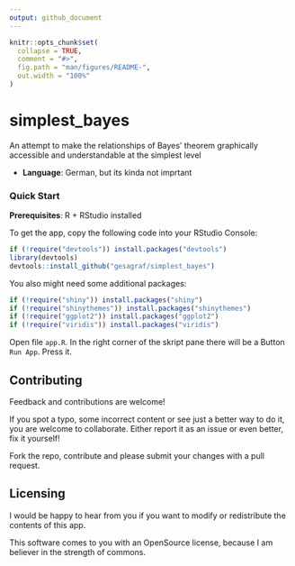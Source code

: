 ```yaml
---
output: github_document
---
```


<!-- README.md is generated from README.Rmd. Please edit that file -->

```r
knitr::opts_chunk$set(
  collapse = TRUE,
  comment = "#>",
  fig.path = "man/figures/README-",
  out.width = "100%"
)
```

# simplest_bayes

<!-- badges: start -->

<!-- badges: end -->


An attempt to make the relationships of Bayes' theorem graphically accessible and understandable at the simplest level

- **Language**: German, but its kinda not imprtant

### Quick Start

**Prerequisites**: R + RStudio installed

To get the app, copy the following code into your RStudio Console:

``` r
if (!require("devtools")) install.packages("devtools")
library(devtools)
devtools::install_github("gesagraf/simplest_bayes")
```

You also might need some additional packages:

``` r
if (!require("shiny")) install.packages("shiny")
if (!require("shinythemes")) install.packages("shinythemes")
if (!require("ggplot2")) install.packages("ggplot2")
if (!require("viridis")) install.packages("viridis")
```

Open file `app.R`. In the right corner of the skript pane there will be a Button `Run App`. Press it.


## Contributing

Feedback and contributions are welcome!

If you spot a typo, some incorrect content or see just a better way to do it, you
are welcome to collaborate. Either report it as an issue or even better, fix it
yourself!

Fork the repo, contribute and please submit your changes with a pull request. 


## Licensing

I would be happy to hear from you if you want to modify or redistribute the contents of this app. 

This software comes to you with an OpenSource license, because I am believer in the strength of commons.